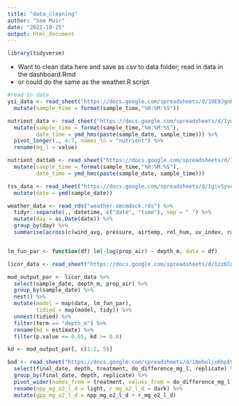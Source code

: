 ```yaml
---
title: "data_cleaning"
author: "Sam Muir"
date: "2022-10-25"
output: html_document
---
```


```r
library(tidyverse)
```

- Want to clean data here and save as csv to data folder; read in data in the dashboard.Rmd
- or could do the same as the weather.R script

```r
#read in data
ysi_data <- read_sheet("https://docs.google.com/spreadsheets/d/19E9JgnPOJ6_OhN-Het-EC9rVEH-qPRPNovM0TV-f6lQ/edit?usp=sharing") %>%
  mutate(sample_time = format(sample_time,"%H:%M:%S"))

nutrient_data <- read_sheet("https://docs.google.com/spreadsheets/d/1ywOnrc0v4ZvZrWyQ9-EZjXdom1vREmvO7BC4zhhsg1I/edit?usp=sharing") %>%
  mutate(sample_time = format(sample_time,"%H:%M:%S"),
         date_time = ymd_hms(paste(sample_date, sample_time))) %>%
  pivot_longer(., 4:7, names_to = "nutrient") %>%
  rename(mg_l = value)

nutrient_dattab <- read_sheet("https://docs.google.com/spreadsheets/d/1ywOnrc0v4ZvZrWyQ9-EZjXdom1vREmvO7BC4zhhsg1I/edit?usp=sharing") %>%
  mutate(sample_time = format(sample_time,"%H:%M:%S"),
         date_time = ymd_hms(paste(sample_date, sample_time)))

tss_data <- read_sheet("https://docs.google.com/spreadsheets/d/1givSyvd-cggWFtIxIV0yIa8yPkoEljrFQAgQekUGyvc/edit?usp=sharing") %>%
  mutate(date = ymd(sample_date))

weather_data <- read_rds("weather-smcmdock.rds") %>%
  tidyr::separate(., datetime, c("date", "time"), sep = " ") %>%
  mutate(day = as.Date(date)) %>%
  group_by(day) %>% 
  summarise(across(c(wind_avg, pressure, airtemp, rel_hum, uv_index, rain_accum, strike_ct), mean))


lm_fun_par <- function(df) lm(-log(prop_air) ~ depth_m, data = df)

licor_data <- read_sheet("https://docs.google.com/spreadsheets/d/1zz6CgaQ7AfsfxxM9EBBqt_9tstSGnJvC6InhXsO0Pm4/edit?usp=sharing") 

mod_output_par <- licor_data %>%
  select(sample_date, depth_m, prop_air) %>%
  group_by(sample_date) %>%
  nest() %>%
  mutate(model = map(data, lm_fun_par),
         tidied = map(model, tidy)) %>%
  unnest(tidied) %>%
  filter(term == "depth_m") %>%
  rename(kd = estimate) %>%
  filter(p.value <= 0.05, kd >= 0.0)

kd <- mod_output_par[, c(1:2, 5)]

bod <- read_sheet("https://docs.google.com/spreadsheets/d/1Neholjx6hpEGEtoLRAPy5IQS1-N5VYBqcIHfuYX2G3c/edit#gid=0") %>%
  select(final_date, depth, treatment, do_difference_mg_l, replicate) %>%
  group_by(final_date, depth, replicate) %>%
  pivot_wider(names_from = treatment, values_from = do_difference_mg_l) %>%
  rename(npp_mg_o2_l_d = light, r_mg_o2_l_d = dark) %>%
  mutate(gpp_mg_o2_l_d = npp_mg_o2_l_d + r_mg_o2_l_d)
```

